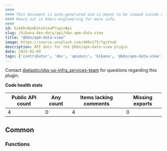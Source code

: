 ```yaml
---
####
#### This document is auto-generated and is meant to be viewed inside our experimental, new docs system.
#### Reach out in #docs-engineering for more info.
####
id: kibKbnApmDataViewPluginApi
slug: /kibana-dev-docs/api/kbn-apm-data-view
title: "@kbn/apm-data-view"
image: https://source.unsplash.com/400x175/?github
description: API docs for the @kbn/apm-data-view plugin
date: 2025-02-09
tags: ['contributor', 'dev', 'apidocs', 'kibana', '@kbn/apm-data-view']
---
```




Contact [@elastic/obs-ux-infra_services-team](https://github.com/orgs/elastic/teams/obs-ux-infra_services-team) for questions regarding this plugin.

**Code health stats**

| Public API count  | Any count | Items lacking comments | Missing exports |
|-------------------|-----------|------------------------|-----------------|
| 4 | 0 | 4 | 0 |

## Common

### Functions
<DocDefinitionList data={kbnApmDataViewObj.common.functions}/>

